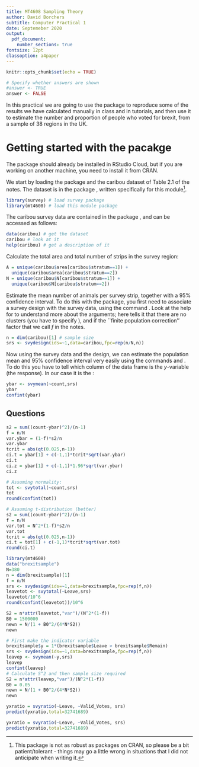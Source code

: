 ```yaml
---
title: MT4608 Sampling Theory
author: David Borchers
subtitle: Computer Practical 1
date: Septemeber 2020
output: 
  pdf_document:
    number_sections: true
fontsize: 12pt
classoption: a4paper
---
```


```r
knitr::opts_chunk$set(echo = TRUE)

# Specify whether answers are shown 
#answer <- TRUE
answer <- FALSE
```

In this practical we are going to use the \texttt{R} package \texttt{survey} to reproduce some of the results we have calculated manually in class and in tutorials, and then use it to estimate the number and proportion of people who voted for brexit, from a sample of 38 regions in the UK.

# Getting started with the pacakge \texttt{sampling}

The \texttt{sampling} package should already be installed in RStudio Cloud, but if you are working on another machine, you need to install it from CRAN. 

We start by loading the \texttt{survey} package and the caribou dataset of Table 2.1 of the notes. The dataset is in the package \texttt{mt4608}, written specifically for this module^[This package is not as robust as packages on CRAN, so please be a bit patient/tolerant - things may go a little wrong in situations that I did not anticipate when writing it.].
```r
library(survey) # load survey package
library(mt4608) # load this module package
```

The caribou survey data are contained in the package \texttt{mt4608}, and can be accessed as follows:
```r
data(caribou) # get the dataset
caribou # look at it
help(caribou) # get a description of it
```

Calculate the total area and total number of strips in the survey region:
```r
A = unique(caribou$area[caribou$stratum==1]) + 
  unique(caribou$area[caribou$stratum==2])
N = unique(caribou$N[caribou$stratum==1]) + 
  unique(caribou$N[caribou$stratum==2])
```

Estimate the mean number of animals per survey strip, together with a 95\% confidence interval. To do this with the \texttt{survey} package, you first need to associate a survey design with the survey data, using the command \texttt{svydesign}. Look at the help for  \texttt{svydesign} to understand more about the arguments; here  \texttt{ids=$\sim$1} tells it that there are no clusters (you have to specify \texttt{ids}), and \texttt{fpc} if the ``finite population correction'' factor that we call $f$ in the notes.
```r
n = dim(caribou)[1] # sample size
srs <- svydesign(ids=~1,data=caribou,fpc=rep(n/N,n))
```

Now using the survey data and the design, we can estimate the population mean and 95\% confidence interval very easily using the commands \texttt{svymean} and \texttt{confint}. To do this you have to tell \texttt{svymean} which column of the data frame is the $y$-variable (the response). In our case it is the \texttt{count}:
```r
ybar <- svymean(~count,srs)
ybar
confint(ybar)
```

## Questions

\begin{enumerate}

\item By doing appropriate calculations with the data, decide whether the function \texttt{confint} assumed that the sample mean has a normal distribution or a t-distribution.

\item Estimate the total number of caribou in the survey region, together with a 95\% confidence interval

\item The data frame \texttt{brexitsample} contains a sample of data from 38 out of 380 regions in the UK. You can load it after loading the \texttt{mt4608} package using this command \texttt{data("brexitsample")}. Consult the associated help file (\texttt{?brexitsample}) to see what the data frame contains, and then use these data to estimate the total number of people who voted to leave the EU, together with a 95\% confidence interval.

\item Estimate the sample size required to be able to estimate the total number of people who voted to leave the EU to within 1.5 million people, with 95\% confidence.

\item Estimate the sample size required to be able to estimate the proportion of the regions in the UK that had a majority of votes i9n favour of leaving the EU to within 5\%, with 95\% confidence.

\item Given that the total number of valid votes in the referendum (total of the variable \texttt{Valid\_Votes} over all 380 regions) is 32,741,689, use the \texttt{sampling} package to estimate the total number of people who voted to leave the EU, together with a 95\% confidence interval. (Hint: use function \texttt{svyratio()} and then function \texttt{predict()} on the output from this function.)

\item Calculate the sample size required to be able to estimate the total number of people who voted to leave the EU to within 1.5 million people, with 95\% confidence, using the regression estimator. Explain why this number is so different from that you got when using the sample mean as the estimator of this total.

\end{enumerate}


```r
s2 = sum((count-ybar)^2)/(n-1)
f = n/N
var.ybar = (1-f)*s2/n
var.ybar
tcrit = abs(qt(0.025,n-1))
ci.t = ybar[1] + c(-1,1)*tcrit*sqrt(var.ybar)
ci.t
ci.z = ybar[1] + c(-1,1)*1.96*sqrt(var.ybar)
ci.z
```


```r
# Assuming normality:
tot <- svytotal(~count,srs)
tot
round(confint(tot)) 

# Assuming t-distribution (better)
s2 = sum((count-ybar)^2)/(n-1)
f = n/N
var.tot = N^2*(1-f)*s2/n
var.tot
tcrit = abs(qt(0.025,n-1))
ci.t = tot[1] + c(-1,1)*tcrit*sqrt(var.tot) 
round(ci.t)
```

```r
library(mt4608)
data("brexitsample")
N=380
n = dim(brexitsample)[1]
f = n/N
srs <- svydesign(ids=~1,data=brexitsample,fpc=rep(f,n))
leavetot <- svytotal(~Leave,srs)
leavetot/10^6
round(confint(leavetot))/10^6
```

```r
S2 = n*attr(leavetot,"var")/(N^2*(1-f))
B0 = 1500000
newn = N/(1 + B0^2/(4*N*S2))
newn
```

```r
# First make the indicator variable
brexitsample$y = 1*(brexitsample$Leave > brexitsample$Remain)
srs <- svydesign(ids=~1,data=brexitsample,fpc=rep(f,n))
leavep <- svymean(~y,srs)
leavep
confint(leavep)
# Calculate S^2 and then sample size required
S2 = n*attr(leavep,"var")/(N^2*(1-f))
B0 = 0.05
newn = N/(1 + B0^2/(4*N*S2))
newn
```

```r
yxratio = svyratio(~Leave, ~Valid_Votes, srs)
predict(yxratio,total=32741689)
```

```r
yxratio = svyratio(~Leave, ~Valid_Votes, srs)
predict(yxratio,total=32741689)
```


